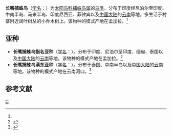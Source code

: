 {{Speciesbox
| genus = Arachnothera
| species = longirostris
| authority = (Latham)<ref name='id4043'>{{cite web| url =http://www.bioinfo.cn/db05/BjdwSpecies.php?action=view&id=4043| title =长嘴捕蛛鸟| work =《中国动物物种编目数据库》| publisher =中国科学院微生物研究所| author =中国科学院动物研究所| accessdate =2009-04-04| deadurl =yes| archiveurl =https://web.archive.org/web/20160305081241/http://www.bioinfo.cn/db05/BjdwSpecies.php?action=view&id=4043| archivedate =2016-03-05}}</ref>
}}

'''长嘴捕蛛鸟'''（[[学名|学名]]：{{lang|la|''Arachnothera longirostris''}}）为[[太阳鸟科|太阳鸟科]][[捕蛛鸟属|捕蛛鸟属]]的[[鸟类|鸟类]]。分布于印度经尼泊尔至印度、中南半岛、马来半岛、印度尼西亚、菲律宾以及[[中国大陆|中国大陆]]的[[云南|云南]]等地，多生活于村寨附近阔叶树丛的小乔木树上。该物种的模式产地在孟加拉。<ref name='id4043'/>

==亚种==
*'''长嘴捕蛛鸟指名亚种'''（[[学名|学名]]：{{lang|la|''Arachnothera longirostris longirostris''}}）。分布于印度、尼泊尔至印度、缅甸、泰国以及[[中国大陆|中国大陆]]的[[云南|云南]]等地。该物种的模式产地在孟加拉。<ref name='id4044'>{{cite web| url =http://www.bioinfo.cn/db05/BjdwSpecies.php?action=view&id=4044| title =长嘴捕蛛鸟指名亚种| work =《中国动物物种编目数据库》| publisher =中国科学院微生物研究所| author =中国科学院动物研究所| accessdate =2009-04-04| archive-date =2016-03-05| archive-url =https://web.archive.org/web/20160305075252/http://www.bioinfo.cn/db05/BjdwSpecies.php?action=view&id=4044| dead-url =yes}}</ref>
*'''长嘴捕蛛鸟滇东亚种'''（[[学名|学名]]：{{lang|la|''Arachnothera longirostris sordida''}}）。分布于泰国、中南半岛以及[[中国大陆|中国大陆]]的[[云南|云南]]等地。该物种的模式产地在云南河口。<ref name='id4045'>{{cite web| url =http://www.bioinfo.cn/db05/BjdwSpecies.php?action=view&id=4045| title =长嘴捕蛛鸟滇东亚种| work =《中国动物物种编目数据库》| publisher =中国科学院微生物研究所| author =中国科学院动物研究所| accessdate =2009-04-04| deadurl =yes| archiveurl =https://web.archive.org/web/20160305040112/http://www.bioinfo.cn/db05/BjdwSpecies.php?action=view&id=4045| archivedate =2016-03-05}}</ref>

== 参考文献 ==
{{reflist}}

{{Taxonbar}}

[[Category:捕蛛鸟属|C]]


{{雀形目小作品}}